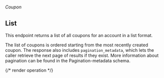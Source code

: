 ###### *Coupon*

## List

This endpoint returns a list of all coupons for an account in a list format.

The list of coupons is ordered starting from the most recently created coupon. The response also includes
`pagination_metadata`, which lets the caller retrieve the next page of results if they exist. More information
about pagination can be found in the Pagination-metadata schema.

{/* render operation */}
